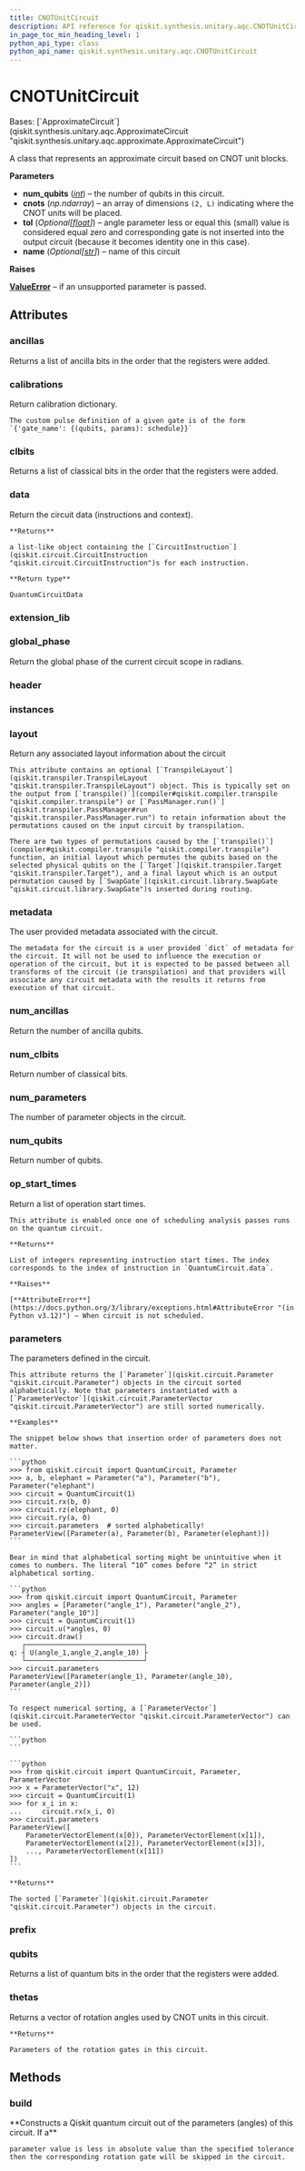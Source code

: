```yaml
---
title: CNOTUnitCircuit
description: API reference for qiskit.synthesis.unitary.aqc.CNOTUnitCircuit
in_page_toc_min_heading_level: 1
python_api_type: class
python_api_name: qiskit.synthesis.unitary.aqc.CNOTUnitCircuit
---
```


# CNOTUnitCircuit

<Class id="qiskit.synthesis.unitary.aqc.CNOTUnitCircuit" isDedicatedPage={true} github="https://github.com/qiskit/qiskit/tree/stable/0.46/qiskit/synthesis/unitary/aqc/cnot_unit_circuit.py" signature="qiskit.synthesis.unitary.aqc.CNOTUnitCircuit(num_qubits, cnots, tol=0.0, name=None)">
  Bases: [`ApproximateCircuit`](qiskit.synthesis.unitary.aqc.ApproximateCircuit "qiskit.synthesis.unitary.aqc.approximate.ApproximateCircuit")

  A class that represents an approximate circuit based on CNOT unit blocks.

  **Parameters**

  *   **num\_qubits** ([*int*](https://docs.python.org/3/library/functions.html#int "(in Python v3.12)")) – the number of qubits in this circuit.
  *   **cnots** (*np.ndarray*) – an array of dimensions `(2, L)` indicating where the CNOT units will be placed.
  *   **tol** (*Optional\[*[*float*](https://docs.python.org/3/library/functions.html#float "(in Python v3.12)")*]*) – angle parameter less or equal this (small) value is considered equal zero and corresponding gate is not inserted into the output circuit (because it becomes identity one in this case).
  *   **name** (*Optional\[*[*str*](https://docs.python.org/3/library/stdtypes.html#str "(in Python v3.12)")*]*) – name of this circuit

  **Raises**

  [**ValueError**](https://docs.python.org/3/library/exceptions.html#ValueError "(in Python v3.12)") – if an unsupported parameter is passed.

  ## Attributes

  ### ancillas

  <Attribute id="qiskit.synthesis.unitary.aqc.CNOTUnitCircuit.ancillas" name="ancillas">
    Returns a list of ancilla bits in the order that the registers were added.
  </Attribute>

  ### calibrations

  <Attribute id="qiskit.synthesis.unitary.aqc.CNOTUnitCircuit.calibrations" name="calibrations">
    Return calibration dictionary.

    The custom pulse definition of a given gate is of the form `{'gate_name': {(qubits, params): schedule}}`
  </Attribute>

  ### clbits

  <Attribute id="qiskit.synthesis.unitary.aqc.CNOTUnitCircuit.clbits" name="clbits">
    Returns a list of classical bits in the order that the registers were added.
  </Attribute>

  ### data

  <Attribute id="qiskit.synthesis.unitary.aqc.CNOTUnitCircuit.data" name="data">
    Return the circuit data (instructions and context).

    **Returns**

    a list-like object containing the [`CircuitInstruction`](qiskit.circuit.CircuitInstruction "qiskit.circuit.CircuitInstruction")s for each instruction.

    **Return type**

    QuantumCircuitData
  </Attribute>

  ### extension\_lib

  <Attribute id="qiskit.synthesis.unitary.aqc.CNOTUnitCircuit.extension_lib" name="extension_lib" attributeValue="= 'include &#x22;qelib1.inc&#x22;;'" />

  ### global\_phase

  <Attribute id="qiskit.synthesis.unitary.aqc.CNOTUnitCircuit.global_phase" name="global_phase">
    Return the global phase of the current circuit scope in radians.
  </Attribute>

  ### header

  <Attribute id="qiskit.synthesis.unitary.aqc.CNOTUnitCircuit.header" name="header" attributeValue="= 'OPENQASM 2.0;'" />

  ### instances

  <Attribute id="qiskit.synthesis.unitary.aqc.CNOTUnitCircuit.instances" name="instances" attributeValue="= 159" />

  ### layout

  <Attribute id="qiskit.synthesis.unitary.aqc.CNOTUnitCircuit.layout" name="layout">
    Return any associated layout information about the circuit

    This attribute contains an optional [`TranspileLayout`](qiskit.transpiler.TranspileLayout "qiskit.transpiler.TranspileLayout") object. This is typically set on the output from [`transpile()`](compiler#qiskit.compiler.transpile "qiskit.compiler.transpile") or [`PassManager.run()`](qiskit.transpiler.PassManager#run "qiskit.transpiler.PassManager.run") to retain information about the permutations caused on the input circuit by transpilation.

    There are two types of permutations caused by the [`transpile()`](compiler#qiskit.compiler.transpile "qiskit.compiler.transpile") function, an initial layout which permutes the qubits based on the selected physical qubits on the [`Target`](qiskit.transpiler.Target "qiskit.transpiler.Target"), and a final layout which is an output permutation caused by [`SwapGate`](qiskit.circuit.library.SwapGate "qiskit.circuit.library.SwapGate")s inserted during routing.
  </Attribute>

  ### metadata

  <Attribute id="qiskit.synthesis.unitary.aqc.CNOTUnitCircuit.metadata" name="metadata">
    The user provided metadata associated with the circuit.

    The metadata for the circuit is a user provided `dict` of metadata for the circuit. It will not be used to influence the execution or operation of the circuit, but it is expected to be passed between all transforms of the circuit (ie transpilation) and that providers will associate any circuit metadata with the results it returns from execution of that circuit.
  </Attribute>

  ### num\_ancillas

  <Attribute id="qiskit.synthesis.unitary.aqc.CNOTUnitCircuit.num_ancillas" name="num_ancillas">
    Return the number of ancilla qubits.
  </Attribute>

  ### num\_clbits

  <Attribute id="qiskit.synthesis.unitary.aqc.CNOTUnitCircuit.num_clbits" name="num_clbits">
    Return number of classical bits.
  </Attribute>

  ### num\_parameters

  <Attribute id="qiskit.synthesis.unitary.aqc.CNOTUnitCircuit.num_parameters" name="num_parameters">
    The number of parameter objects in the circuit.
  </Attribute>

  ### num\_qubits

  <Attribute id="qiskit.synthesis.unitary.aqc.CNOTUnitCircuit.num_qubits" name="num_qubits">
    Return number of qubits.
  </Attribute>

  ### op\_start\_times

  <Attribute id="qiskit.synthesis.unitary.aqc.CNOTUnitCircuit.op_start_times" name="op_start_times">
    Return a list of operation start times.

    This attribute is enabled once one of scheduling analysis passes runs on the quantum circuit.

    **Returns**

    List of integers representing instruction start times. The index corresponds to the index of instruction in `QuantumCircuit.data`.

    **Raises**

    [**AttributeError**](https://docs.python.org/3/library/exceptions.html#AttributeError "(in Python v3.12)") – When circuit is not scheduled.
  </Attribute>

  ### parameters

  <Attribute id="qiskit.synthesis.unitary.aqc.CNOTUnitCircuit.parameters" name="parameters">
    The parameters defined in the circuit.

    This attribute returns the [`Parameter`](qiskit.circuit.Parameter "qiskit.circuit.Parameter") objects in the circuit sorted alphabetically. Note that parameters instantiated with a [`ParameterVector`](qiskit.circuit.ParameterVector "qiskit.circuit.ParameterVector") are still sorted numerically.

    **Examples**

    The snippet below shows that insertion order of parameters does not matter.

    ```python
    >>> from qiskit.circuit import QuantumCircuit, Parameter
    >>> a, b, elephant = Parameter("a"), Parameter("b"), Parameter("elephant")
    >>> circuit = QuantumCircuit(1)
    >>> circuit.rx(b, 0)
    >>> circuit.rz(elephant, 0)
    >>> circuit.ry(a, 0)
    >>> circuit.parameters  # sorted alphabetically!
    ParameterView([Parameter(a), Parameter(b), Parameter(elephant)])
    ```

    Bear in mind that alphabetical sorting might be unintuitive when it comes to numbers. The literal “10” comes before “2” in strict alphabetical sorting.

    ```python
    >>> from qiskit.circuit import QuantumCircuit, Parameter
    >>> angles = [Parameter("angle_1"), Parameter("angle_2"), Parameter("angle_10")]
    >>> circuit = QuantumCircuit(1)
    >>> circuit.u(*angles, 0)
    >>> circuit.draw()
       ┌─────────────────────────────┐
    q: ┤ U(angle_1,angle_2,angle_10) ├
       └─────────────────────────────┘
    >>> circuit.parameters
    ParameterView([Parameter(angle_1), Parameter(angle_10), Parameter(angle_2)])
    ```

    To respect numerical sorting, a [`ParameterVector`](qiskit.circuit.ParameterVector "qiskit.circuit.ParameterVector") can be used.

    ```python
    ```

    ```python
    >>> from qiskit.circuit import QuantumCircuit, Parameter, ParameterVector
    >>> x = ParameterVector("x", 12)
    >>> circuit = QuantumCircuit(1)
    >>> for x_i in x:
    ...     circuit.rx(x_i, 0)
    >>> circuit.parameters
    ParameterView([
        ParameterVectorElement(x[0]), ParameterVectorElement(x[1]),
        ParameterVectorElement(x[2]), ParameterVectorElement(x[3]),
        ..., ParameterVectorElement(x[11])
    ])
    ```

    **Returns**

    The sorted [`Parameter`](qiskit.circuit.Parameter "qiskit.circuit.Parameter") objects in the circuit.
  </Attribute>

  ### prefix

  <Attribute id="qiskit.synthesis.unitary.aqc.CNOTUnitCircuit.prefix" name="prefix" attributeValue="= 'circuit'" />

  ### qubits

  <Attribute id="qiskit.synthesis.unitary.aqc.CNOTUnitCircuit.qubits" name="qubits">
    Returns a list of quantum bits in the order that the registers were added.
  </Attribute>

  ### thetas

  <Attribute id="qiskit.synthesis.unitary.aqc.CNOTUnitCircuit.thetas" name="thetas">
    Returns a vector of rotation angles used by CNOT units in this circuit.

    **Returns**

    Parameters of the rotation gates in this circuit.
  </Attribute>

  ## Methods

  ### build

  <Function id="qiskit.synthesis.unitary.aqc.CNOTUnitCircuit.build" name="build" signature="build(thetas)">
    **Constructs a Qiskit quantum circuit out of the parameters (angles) of this circuit. If a**

    parameter value is less in absolute value than the specified tolerance then the corresponding rotation gate will be skipped in the circuit.
  </Function>
</Class>

